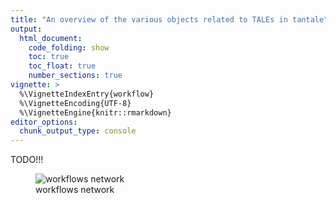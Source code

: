 ```yaml
---
title: "An overview of the various objects related to TALEs in tantale"
output: 
  html_document:
    code_folding: show
    toc: true
    toc_float: true
    number_sections: true
vignette: >
  %\VignetteIndexEntry{workflow}
  %\VignetteEncoding{UTF-8}
  %\VignetteEngine{knitr::rmarkdown}
editor_options: 
  chunk_output_type: console
---
```


TODO!!!


![workflows network](/home/cunnac/Lab-Related/MyScripts/tantale/man/figures/pipeline.svg)
